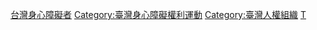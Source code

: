 [[Category:台灣身心障礙者|]]
[[Category:臺灣身心障礙權利運動|Category:臺灣身心障礙權利運動]]
[[Category:臺灣人權組織|Category:臺灣人權組織]]
[[Category:各国身心障碍组织|T]]
